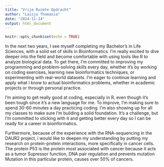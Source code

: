```yaml
---
title: "Vrije Ruimte Opdracht"
author: "Laisja Thomasia"
date: "2024-11-14"
output: html_document
---
```


```r
knitr::opts_chunk$set(echo = TRUE)
```

In the next two years, I see myself completing my Bachelor's in Life Sciences, with a solid set of skills in Bioinformatics. I'm really excited to dive deeper into the field and become comfortable with using tools like R to analyze biological data. To get there, I’m committed to improving my programming and problem-solving skills every day, whether it's by working on coding exercises, learning new bioinformatics techniques, or experimenting with real-world datasets. I’m eager to continue learning and apply what I know to actual bioinformatics problems, whether in academic projects or through personal practice. 

I’m aiming to get really good at coding, especially in R, even though it’s been tough since it’s a new language for me. To improve, I’m making sure to spend 30-60 minutes a day practicing coding. I’m also showing up for all my classes to make sure I’m building a solid foundation. It’s a challenge, but I’m committed to sticking with it and getting better every day so I can be ready for a career in bioinformatics.

Furthermore, because of the experience with the RNA-sequencing in the DAUR2 project, i would like to deepen my understanding by putting my research on protein-protein interactions, more specifically in cancer cells. The protein P53 is the protein most associated with cancer because it acts as a tumor Supressor function, DNA pair regulation and prevents mutation Mutation in this particular protein, causes over 50% of cancers.

